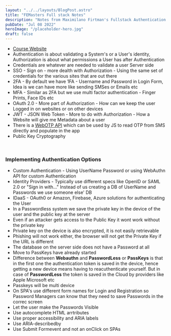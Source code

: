 ```yaml
---
layout: "../../layouts/BlogPost.astro"
title: "FEMasters Full stack Notes"
description: "Notes from Maximilano Firtman's Fullstack Authentication course"
pubDate: "Jul 08 2022"
heroImage: "/placeholder-hero.jpg"
draft: false
---
```



* [Course Website](https://frontendmasters.com/workshops/fullstack-authentication/)
* Authentication is about validating a System's or a User's identity, Authorization is about what permissions a User has after Authentication
* Credentials are whatever are needed to validate a user Server side
* SSO - Sign on - more dealth with Authorization - Using the same set of credentials for the various sites that are out there
* 2FA - By default we have 1FA - Username and Password in Login Form, Idea is we can have more like sending SMSes or Emails etc
* MFA - Similar as 2FA but  we use multi factor authentication - Finger Prints, Face IDs etc 
* OAuth 2.0 - More part of Authorization - How can we keep the user Logged in on websites or on other devices
* JWT - JSON Web Token - More to do with Authorization - How a Website will give me Metadata about a user
* There is a [WebOTP API](https://developer.mozilla.org/en-US/docs/Web/API/WebOTP_API) which can be used by JS to read OTP from SMS directly and populate in the app
* Public Key Cryptography
<br/>

### Implementing Authentication Options
*  Custom Authentication - Using UserName Password or using WebAuthn API for custom Authentication
*  Identity Providers - Typically use different specs like OpenID or SAML 2.0 or "Sign in with..." Instead of us creating a DB of UserName and Passwords we use someone else' DB
*  IDaaS - OAuth0 or Amazon, Firebase, Azure solutions for authenticating the User
* In a  Passwordless system we save the private key in the device of the user and the public key at the server
* Even if an attacker gets access to the Public Key it wont work without the private key
* Private key on the device is also encrypted, it is not easily retrievable
* Phishing will not work either, the browser will not get the Private Key if the URL is different
* The database on the server side does not have a Password at all
* Move to PassKeys have already started
* Difference between <b>Webauthn</b> and <b>PasswordLess</b> or <b>PassKeys</b> is that in the first one the authentication token is saved in the device, hence getting a new device means having to reacuthenticate yourself. But in case of <b>PasswordLess</b> the token is saved in the Cloud by providers like Apple Microsoft etc
* Passkeys will be multi device
* On SPA's use different form names for Login and Registration so Password Managers can know that they need to save Passwords in the correc screen
* Let the user make the Passwords Visible
* Use autocomplete HTML arrtributes
* Use proper accessibility and ARIA labels
* Use ARIA-describedby
* Use Submit Formevent and not an onClick on SPAs